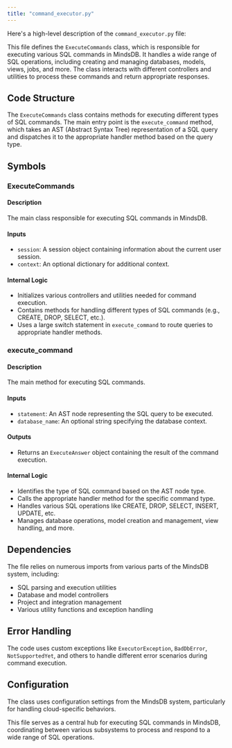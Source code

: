 ```yaml
---
title: "command_executor.py"
---
```


Here's a high-level description of the `command_executor.py` file:

This file defines the `ExecuteCommands` class, which is responsible for executing various SQL commands in MindsDB. It handles a wide range of SQL operations, including creating and managing databases, models, views, jobs, and more. The class interacts with different controllers and utilities to process these commands and return appropriate responses.

## Code Structure

The `ExecuteCommands` class contains methods for executing different types of SQL commands. The main entry point is the `execute_command` method, which takes an AST (Abstract Syntax Tree) representation of a SQL query and dispatches it to the appropriate handler method based on the query type.

## Symbols

### ExecuteCommands
#### Description
The main class responsible for executing SQL commands in MindsDB.

#### Inputs
- `session`: A session object containing information about the current user session.
- `context`: An optional dictionary for additional context.

#### Internal Logic
- Initializes various controllers and utilities needed for command execution.
- Contains methods for handling different types of SQL commands (e.g., CREATE, DROP, SELECT, etc.).
- Uses a large switch statement in `execute_command` to route queries to appropriate handler methods.

### execute_command
#### Description
The main method for executing SQL commands.

#### Inputs
- `statement`: An AST node representing the SQL query to be executed.
- `database_name`: An optional string specifying the database context.

#### Outputs
- Returns an `ExecuteAnswer` object containing the result of the command execution.

#### Internal Logic
- Identifies the type of SQL command based on the AST node type.
- Calls the appropriate handler method for the specific command type.
- Handles various SQL operations like CREATE, DROP, SELECT, INSERT, UPDATE, etc.
- Manages database operations, model creation and management, view handling, and more.

## Dependencies
The file relies on numerous imports from various parts of the MindsDB system, including:
- SQL parsing and execution utilities
- Database and model controllers
- Project and integration management
- Various utility functions and exception handling

## Error Handling
The code uses custom exceptions like `ExecutorException`, `BadDbError`, `NotSupportedYet`, and others to handle different error scenarios during command execution.

## Configuration
The class uses configuration settings from the MindsDB system, particularly for handling cloud-specific behaviors.

This file serves as a central hub for executing SQL commands in MindsDB, coordinating between various subsystems to process and respond to a wide range of SQL operations.